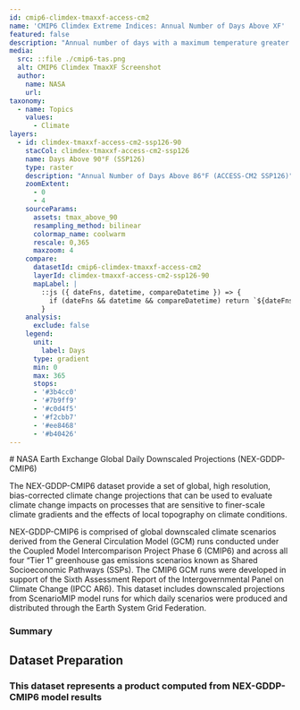 ```yaml
---
id: cmip6-climdex-tmaxxf-access-cm2
name: 'CMIP6 Climdex Extreme Indices: Annual Number of Days Above XF'
featured: false
description: "Annual number of days with a maximum temperature greater than X°F computed from the NASA Earth Exchange Global Daily Downscaled Projections (NEX-GDDP-CMIP6) Project (Model ACCESS-CM2)."
media:
  src: ::file ./cmip6-tas.png
  alt: CMIP6 Climdex TmaxXF Screenshot
  author:
    name: NASA
    url: 
taxonomy:
  - name: Topics
    values:
      - Climate
layers:
  - id: climdex-tmaxxf-access-cm2-ssp126-90
    stacCol: climdex-tmaxxf-access-cm2-ssp126
    name: Days Above 90°F (SSP126)
    type: raster
    description: "Annual Number of Days Above 86°F (ACCESS-CM2 SSP126)"
    zoomExtent:
      - 0
      - 4
    sourceParams:
      assets: tmax_above_90
      resampling_method: bilinear
      colormap_name: coolwarm
      rescale: 0,365
      maxzoom: 4
    compare:
      datasetId: cmip6-climdex-tmaxxf-access-cm2
      layerId: climdex-tmaxxf-access-cm2-ssp126-90
      mapLabel: |
        ::js ({ dateFns, datetime, compareDatetime }) => {
          if (dateFns && datetime && compareDatetime) return `${dateFns.format(datetime, 'yyyy')} VS ${dateFns.format(compareDatetime, 'yyyy')}`;
        }      
    analysis:
      exclude: false
    legend:
      unit: 
        label: Days
      type: gradient
      min: 0
      max: 365
      stops:
      - '#3b4cc0'
      - '#7b9ff9'
      - '#c0d4f5'
      - '#f2cbb7'
      - '#ee8468'
      - '#b40426'
---
```


<Block>
<Prose>
# NASA Earth Exchange Global Daily Downscaled Projections (NEX-GDDP-CMIP6)

The NEX-GDDP-CMIP6 dataset provide a set of global, high resolution, bias-corrected climate change projections that can be used to evaluate climate change impacts on processes that are sensitive to finer-scale climate gradients and the effects of local topography on climate conditions.

NEX-GDDP-CMIP6 is comprised of global downscaled climate scenarios derived from the General Circulation Model (GCM) runs conducted under the Coupled Model Intercomparison Project Phase 6 (CMIP6) and across all four “Tier 1” greenhouse gas emissions scenarios known as Shared Socioeconomic Pathways (SSPs). The CMIP6 GCM runs were developed in support of the Sixth Assessment Report of the Intergovernmental Panel on Climate Change (IPCC AR6). This dataset includes downscaled projections from ScenarioMIP model runs for which daily scenarios were produced and distributed through the Earth System Grid Federation. 

### Summary


## Dataset Preparation

### This dataset represents a product computed from NEX-GDDP-CMIP6 model results



</Prose>
</Block>
